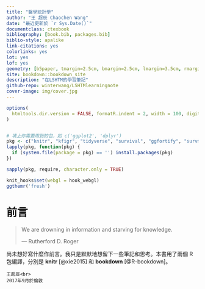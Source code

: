 ```yaml
---
title: "醫學統計學"
author: "王 超辰 Chaochen Wang"
date: "最近更新於 `r Sys.Date()`"
documentclass: ctexbook
bibliography: [book.bib, packages.bib]
biblio-style: apalike
link-citations: yes
colorlinks: yes
lot: yes
lof: yes
geometry: [b5paper, tmargin=2.5cm, bmargin=2.5cm, lmargin=3.5cm, rmargin=2.5cm]
site: bookdown::bookdown_site
description: "在LSHTM的學習筆記"
github-repo: winterwang/LSHTMlearningnote
cover-image: img/cover.jpg
---
```


```r
options(
  htmltools.dir.version = FALSE, formatR.indent = 2, width = 100, digits = 4
)


# 填上你需要用到的包，如 c('ggplot2', 'dplyr')
pkg <- c("knitr", "kfigr", "tidyverse", "survival", "ggfortify", "survminer", "haven", "plotly","gridExtra", "Epi", "KMsurv", "gnm", "cmprsk", "mstate", "flexsurv", "splines", "epitools", "eha", "shiny", "epiR", "rgl", "ggplot2", "epiDisplay","margins" , "MASS", "psych", "PredictABEL", "lme4", "nlme", "grid", "sandwich", "kableExtra", "mvtnorm", "scatterplot3d", "car", "ggthemes", "plyr", "ggsci", "DescTools", "limma", "binomTools", "ggthemr", "BSDA", "lmtest", "FSA", "exact2x2")
lapply(pkg, function(pkg) {
  if (system.file(package = pkg) == '') install.packages(pkg)
})

sapply(pkg, require, character.only = TRUE)

knit_hooks$set(webgl = hook_webgl)
ggthemr('fresh')
```

# 前言 {-}

> We are drowning in information and starving for knowledge.
>
> --- Rutherford D. Roger


尚未想好寫什麼作前言。我只是默默地想留下一些筆記和思考。本書用了兩個 R 包編譯，分別是 **knitr**\index{knitr} [@xie2015] 和 **bookdown**\index{bookdown} [@R-bookdown]。



```block2
王超辰<br>
2017年9月於倫敦
```
